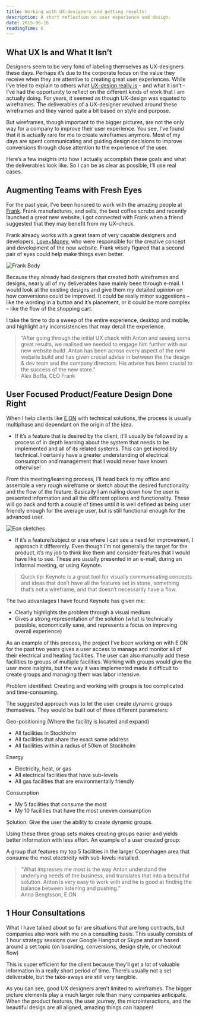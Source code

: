 ```yaml
---
title: Working with UX-designers and getting results!
description: A short reflection on user experience and design.
date: 2015-06-16
readingTime: 6
---
```


## What UX Is and What It Isn’t

Designers seem to be very fond of labeling themselves as UX-designers these days. Perhaps it’s due to the corporate focus on the value they receive when they are attentive to creating great user experiences. While I’ve tried to explain to others what [UX-design really is](/ux-design-explained/) &#8211; and what it isn’t &#8211; I’ve had the opportunity to reflect on the different kinds of work that I am actually doing. For years, it seemed as though UX-design was equated to wireframes. The deliverables of a UX-designer revolved around these wireframes and they varied quite a bit based on style and purpose.

But wireframes, though important to the bigger pictures, are not the only way for a company to improve their user experience. You see, I’ve found that it is actually rare for me to create wireframes anymore. Most of my days are spent communicating and guiding design decisions to improve conversions through close attention to the experience of the user.

Here’s a few insights into how I actually accomplish these goals and what the deliverables look like. So I can be as clear as possible, I’ll use real cases.

## Augmenting Teams with Fresh Eyes

For the past year, I’ve been honored to work with the amazing people at <a href="http://www.frankbody.com" target="_blank">Frank</a>. Frank manufactures, and sells, the best coffee scrubs and recently launched a great new website. I got connected with Frank when a friend suggested that they may benefit from my UX-check.

Frank already works with a great team of very capable designers and developers, <a href="http://loveandmoney.agency" target="_blank">Love+Money</a>, who were responsible for the creative concept and development of the new website. Frank wisely figured that a second pair of eyes could help make things even better.

![Frank Body](frank.jpg)

Because they already had designers that created both wireframes and designs, nearly all of my deliverables have mainly been through e-mail. I would look at the existing designs and give them my detailed opinion on how conversions could be improved. It could be really minor suggestions &#8211; like the wording in a button and it’s placement, or it could be more complex &#8211; like the flow of the shopping cart.

I take the time to do a sweep of the entire experience, desktop and mobile, and highlight any inconsistencies that may derail the experience.

> &#8220;After going through the initial UX check with Anton and seeing some great results, we realised we needed to engage him further with our new website build. Anton has been across every aspect of the new website build and has given crucial advise in between the the design & dev team and the company directors. His advise has been crucial to the success of the new store.&#8221;
<br />Alex Boffa, CEO Frank

## User Focused Product/Feature Design Done Right

When I help clients like <a href="http://www.eon.se" target="_blank">E.ON</a> with technical solutions, the process is usually multiphase and dependant on the origin of the idea.

* If it’s a feature that is desired by the client, it’ll usually be followed by a process of in depth learning about the system that needs to be implemented and all of its related systems. This can get incredibly technical. I certainly have a greater understanding of electrical consumption and management that I would never have known otherwise!

From this meeting/learning process, I’ll head back to my office and assemble a very rough wireframe or sketch about the desired functionality and the flow of the feature. Basically I am nailing down how the user is presented information and all the different options and functionality. These will go back and forth a couple of times until it is well defined as being user friendly enough for the average user, but is still functional enough for the advanced user.

![Eon sketches](eon.jpg)

* If it’s a feature/subject or area where I can see a need for improvement, I approach it differently. Even though I’m not generally the target for the product, it’s my job to think like them and consider features that I would have like to see. These are usually presented in an e-mail, during an informal meeting, or using Keynote.

> Quick tip: Keynote is a great tool for visually communicating concepts and ideas that don’t have all the features set in stone, something that’s not a wireframe, and that doesn’t necessarily have a flow.

The two advantages I have found Keynote has given me:

  * Clearly highlights the problem through a visual medium
  * Gives a strong representation of the solution (what is technically possible, economically sane, and represents a focus on improving overall experience)

As an example of this process, the project I’ve been working on with E.ON for the past two years gives a user access to manage and monitor all of their electrical and heating facilities. The user can also manually add these facilities to groups of multiple facilities. Working with groups would give the user more insights, but the way it was implemented made it difficult to create groups and managing them was labor intensive.

Problem identified: Creating and working with groups is too complicated and time-consuming.

The suggested approach was to let the user create dynamic groups themselves. They would be built out of three different parameters:

Geo-positioning (Where the facility is located and expand)

  * All facilities in Stockholm
  * All facilities that share the exact same address
  * All facilities within a radius of 50km of Stockholm

Energy

  * Electricity, heat, or gas
  * All electrical facilities that have sub-levels
  * All gas facilities that are environmentally friendly

Consumption

  * My 5 facilities that consume the most
  * My 10 facilities that have the most uneven consumption

Solution: Give the user the ability to create dynamic groups.

Using these three group sets makes creating groups easier and yields better information with less effort. An example of a user created group:

A group that features my top 5 facilities in the larger Copenhagen area that consume the most electricity with sub-levels installed.

> &#8220;What impresses me most is the way Anton understand the underlying needs of the business, and translates that into a beautiful solution. Anton is very easy to work with and he is good at finding the balance between listening and pushing.&#8221;
<br />Anna Bengtsson, E.ON

## 1 Hour Consultations

What I have talked about so far are situations that are long contracts, but companies also work with me on a consulting basis. This usually consists of 1 hour strategy sessions over Google Hangout or Skype and are based around a set topic (on boarding, conversions, design style, or checkout flow)

This is super efficient for the client because they’ll get a lot of valuable information in a really short period of time. There’s usually not a set deliverable, but the take-aways are still very tangible.

As you can see, good UX designers aren’t limited to wireframes. The bigger picture elements play a much larger role than many companies anticipate. When the product features, the user journey, the microinteractions, and the beautiful design are all aligned, amazing things can happen!